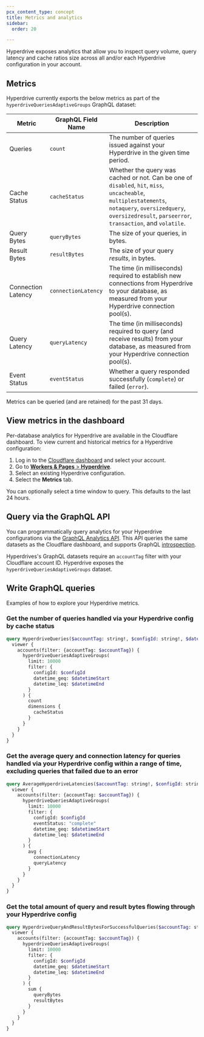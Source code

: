 ```yaml
---
pcx_content_type: concept
title: Metrics and analytics
sidebar:
  order: 20

---
```


Hyperdrive exposes analytics that allow you to inspect query volume, query latency and cache ratios size across all and/or each Hyperdrive configuration in your account.

## Metrics

Hyperdrive currently exports the below metrics as part of the `hyperdriveQueriesAdaptiveGroups` GraphQL dataset:

| Metric             | GraphQL Field Name  | Description                                                                                                                                                                                                       |
| ------------------ | ------------------- | ----------------------------------------------------------------------------------------------------------------------------------------------------------------------------------------------------------------- |
| Queries            | `count`             | The number of queries issued against your Hyperdrive in the given time period.                                                                                                                                    |
| Cache Status       | `cacheStatus`       | Whether the query was cached or not. Can be one of `disabled`, `hit`, `miss`, `uncacheable`, `multiplestatements`, `notaquery`, `oversizedquery`, `oversizedresult`, `parseerror`, `transaction`, and `volatile`. |
| Query Bytes        | `queryBytes`        | The size of your queries, in bytes.                                                                                                                                                                               |
| Result Bytes       | `resultBytes`       | The size of your query *results*, in bytes.                                                                                                                                                                       |
| Connection Latency | `connectionLatency` | The time (in milliseconds) required to establish new connections from Hyperdrive to your database, as measured from your Hyperdrive connection pool(s).                                                                                                                |
| Query Latency      | `queryLatency`      | The time (in milliseconds) required to query (and receive results) from your database, as measured from your Hyperdrive connection pool(s).                                                                                                                            |
| Event Status       | `eventStatus`       | Whether a query responded successfully (`complete`) or failed (`error`).                                                                                                                                          |

Metrics can be queried (and are retained) for the past 31 days.

## View metrics in the dashboard

Per-database analytics for Hyperdrive are available in the Cloudflare dashboard. To view current and historical metrics for a Hyperdrive configuration:

1. Log in to the [Cloudflare dashboard](https://dash.cloudflare.com) and select your account.
2. Go to [**Workers & Pages** > **Hyperdrive**](https://dash.cloudflare.com/?to=/:account/workers/hyperdrive).
3. Select an existing Hyperdrive configuration.
4. Select the **Metrics** tab.

You can optionally select a time window to query. This defaults to the last 24 hours.

## Query via the GraphQL API

You can programmatically query analytics for your Hyperdrive configurations via the [GraphQL Analytics API](/analytics/graphql-api/). This API queries the same datasets as the Cloudflare dashboard, and supports GraphQL [introspection](/analytics/graphql-api/features/discovery/introspection/).

Hyperdrives's GraphQL datasets require an `accountTag` filter with your Cloudflare account ID. Hyperdrive exposes the `hyperdriveQueriesAdaptiveGroups` dataset.

## Write GraphQL queries

Examples of how to explore your Hyperdrive metrics.

### Get the number of queries handled via your Hyperdrive config by cache status

```graphql
query HyperdriveQueries($accountTag: string!, $configId: string!, $datetimeStart: Time!, $datetimeEnd: Time!) {
  viewer {
    accounts(filter: {accountTag: $accountTag}) {
      hyperdriveQueriesAdaptiveGroups(
        limit: 10000
        filter: {
          configId: $configId
          datetime_geq: $datetimeStart
          datetime_leq: $datetimeEnd
        }
      ) {
        count
        dimensions {
          cacheStatus
        }
      }
    }
  }
}
```

### Get the average query and connection latency for queries handled via your Hyperdrive config within a range of time, excluding queries that failed due to an error

```graphql
query AverageHyperdriveLatencies($accountTag: string!, $configId: string!, $datetimeStart: Time!, $datetimeEnd: Time!) {
  viewer {
    accounts(filter: {accountTag: $accountTag}) {
      hyperdriveQueriesAdaptiveGroups(
        limit: 10000
        filter: {
          configId: $configId
          eventStatus: "complete"
          datetime_geq: $datetimeStart
          datetime_leq: $datetimeEnd
        }
      ) {
        avg {
          connectionLatency
          queryLatency
        }
      }
    }
  }
}
```

### Get the total amount of query and result bytes flowing through your Hyperdrive config

```graphql
query HyperdriveQueryAndResultBytesForSuccessfulQueries($accountTag: string!, $configId: string!, $datetimeStart: Date!, $datetimeEnd: Date!) {
  viewer {
    accounts(filter: {accountTag: $accountTag}) {
      hyperdriveQueriesAdaptiveGroups(
        limit: 10000
        filter: {
          configId: $configId
          datetime_geq: $datetimeStart
          datetime_leq: $datetimeEnd
        }
      ) {
        sum {
          queryBytes
          resultBytes
        }
      }
    }
  }
}
```
